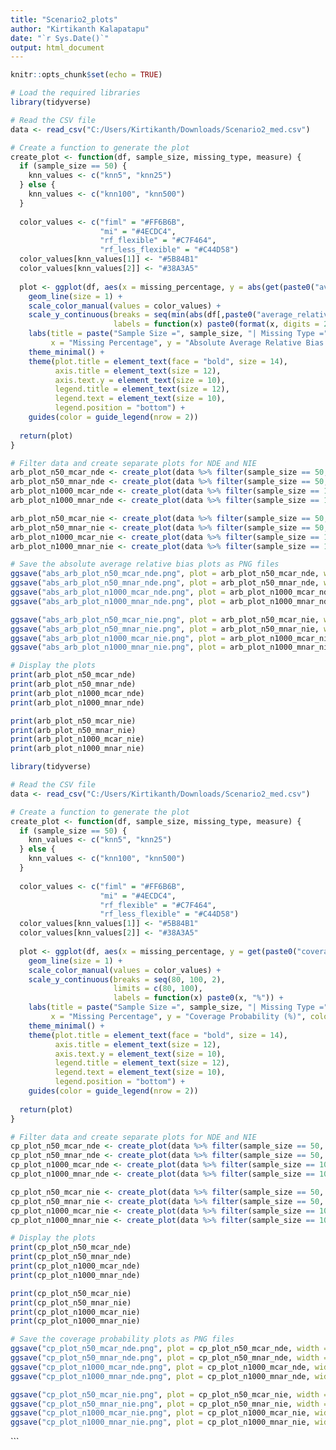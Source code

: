 ---
title: "Scenario2_plots"
author: "Kirtikanth Kalapatapu"
date: "`r Sys.Date()`"
output: html_document
---

```{r setup, include=FALSE}
knitr::opts_chunk$set(echo = TRUE)
```

```{r}
# Load the required libraries
library(tidyverse)

# Read the CSV file
data <- read_csv("C:/Users/Kirtikanth/Downloads/Scenario2_med.csv")

# Create a function to generate the plot
create_plot <- function(df, sample_size, missing_type, measure) {
  if (sample_size == 50) {
    knn_values <- c("knn5", "knn25")
  } else {
    knn_values <- c("knn100", "knn500")
  }
  
  color_values <- c("fiml" = "#FF6B6B", 
                    "mi" = "#4ECDC4",
                    "rf_flexible" = "#C7F464",
                    "rf_less_flexible" = "#C44D58")
  color_values[knn_values[1]] <- "#5B84B1"
  color_values[knn_values[2]] <- "#38A3A5"
  
  plot <- ggplot(df, aes(x = missing_percentage, y = abs(get(paste0("average_relative_bias_", measure))) * 100, color = imputation_method)) +
    geom_line(size = 1) +
    scale_color_manual(values = color_values) +
    scale_y_continuous(breaks = seq(min(abs(df[,paste0("average_relative_bias_", measure)]) * 100), max(abs(df[,paste0("average_relative_bias_", measure)]) * 100), length.out = 5),
                       labels = function(x) paste0(format(x, digits = 2), "%")) +
    labs(title = paste("Sample Size =", sample_size, "| Missing Type =", missing_type, "| Measure =", measure),
         x = "Missing Percentage", y = "Absolute Average Relative Bias (%)", color = "Imputation Method") +
    theme_minimal() +
    theme(plot.title = element_text(face = "bold", size = 14),
          axis.title = element_text(size = 12),
          axis.text.y = element_text(size = 10),
          legend.title = element_text(size = 12),
          legend.text = element_text(size = 10),
          legend.position = "bottom") +
    guides(color = guide_legend(nrow = 2))
  
  return(plot)
}

# Filter data and create separate plots for NDE and NIE
arb_plot_n50_mcar_nde <- create_plot(data %>% filter(sample_size == 50, missing_type == "MCAR"), 50, "MCAR", "NDE")
arb_plot_n50_mnar_nde <- create_plot(data %>% filter(sample_size == 50, missing_type == "MNAR"), 50, "MNAR", "NDE")
arb_plot_n1000_mcar_nde <- create_plot(data %>% filter(sample_size == 1000, missing_type == "MCAR"), 1000, "MCAR", "NDE")
arb_plot_n1000_mnar_nde <- create_plot(data %>% filter(sample_size == 1000, missing_type == "MNAR"), 1000, "MNAR", "NDE")

arb_plot_n50_mcar_nie <- create_plot(data %>% filter(sample_size == 50, missing_type == "MCAR"), 50, "MCAR", "NIE")
arb_plot_n50_mnar_nie <- create_plot(data %>% filter(sample_size == 50, missing_type == "MNAR"), 50, "MNAR", "NIE")
arb_plot_n1000_mcar_nie <- create_plot(data %>% filter(sample_size == 1000, missing_type == "MCAR"), 1000, "MCAR", "NIE")
arb_plot_n1000_mnar_nie <- create_plot(data %>% filter(sample_size == 1000, missing_type == "MNAR"), 1000, "MNAR", "NIE")

# Save the absolute average relative bias plots as PNG files
ggsave("abs_arb_plot_n50_mcar_nde.png", plot = arb_plot_n50_mcar_nde, width = 8, height = 6, dpi = 300)
ggsave("abs_arb_plot_n50_mnar_nde.png", plot = arb_plot_n50_mnar_nde, width = 8, height = 6, dpi = 300)
ggsave("abs_arb_plot_n1000_mcar_nde.png", plot = arb_plot_n1000_mcar_nde, width = 8, height = 6, dpi = 300)
ggsave("abs_arb_plot_n1000_mnar_nde.png", plot = arb_plot_n1000_mnar_nde, width = 8, height = 6, dpi = 300)

ggsave("abs_arb_plot_n50_mcar_nie.png", plot = arb_plot_n50_mcar_nie, width = 8, height = 6, dpi = 300)
ggsave("abs_arb_plot_n50_mnar_nie.png", plot = arb_plot_n50_mnar_nie, width = 8, height = 6, dpi = 300)
ggsave("abs_arb_plot_n1000_mcar_nie.png", plot = arb_plot_n1000_mcar_nie, width = 8, height = 6, dpi = 300)
ggsave("abs_arb_plot_n1000_mnar_nie.png", plot = arb_plot_n1000_mnar_nie, width = 8, height = 6, dpi = 300)

# Display the plots
print(arb_plot_n50_mcar_nde)
print(arb_plot_n50_mnar_nde)
print(arb_plot_n1000_mcar_nde)
print(arb_plot_n1000_mnar_nde)

print(arb_plot_n50_mcar_nie)
print(arb_plot_n50_mnar_nie)
print(arb_plot_n1000_mcar_nie)
print(arb_plot_n1000_mnar_nie)
```

```{r}
library(tidyverse)

# Read the CSV file
data <- read_csv("C:/Users/Kirtikanth/Downloads/Scenario2_med.csv")

# Create a function to generate the plot
create_plot <- function(df, sample_size, missing_type, measure) {
  if (sample_size == 50) {
    knn_values <- c("knn5", "knn25")
  } else {
    knn_values <- c("knn100", "knn500")
  }
  
  color_values <- c("fiml" = "#FF6B6B", 
                    "mi" = "#4ECDC4",
                    "rf_flexible" = "#C7F464",
                    "rf_less_flexible" = "#C44D58")
  color_values[knn_values[1]] <- "#5B84B1"
  color_values[knn_values[2]] <- "#38A3A5"
  
  plot <- ggplot(df, aes(x = missing_percentage, y = get(paste0("coverage_probability_", measure)) * 100, color = imputation_method)) +
    geom_line(size = 1) +
    scale_color_manual(values = color_values) +
    scale_y_continuous(breaks = seq(80, 100, 2),
                       limits = c(80, 100),
                       labels = function(x) paste0(x, "%")) +
    labs(title = paste("Sample Size =", sample_size, "| Missing Type =", missing_type, "| Measure =", measure),
         x = "Missing Percentage", y = "Coverage Probability (%)", color = "Imputation Method") +
    theme_minimal() +
    theme(plot.title = element_text(face = "bold", size = 14),
          axis.title = element_text(size = 12),
          axis.text.y = element_text(size = 10),
          legend.title = element_text(size = 12),
          legend.text = element_text(size = 10),
          legend.position = "bottom") +
    guides(color = guide_legend(nrow = 2))
  
  return(plot)
}

# Filter data and create separate plots for NDE and NIE
cp_plot_n50_mcar_nde <- create_plot(data %>% filter(sample_size == 50, missing_type == "MCAR"), 50, "MCAR", "NDE")
cp_plot_n50_mnar_nde <- create_plot(data %>% filter(sample_size == 50, missing_type == "MNAR"), 50, "MNAR", "NDE")
cp_plot_n1000_mcar_nde <- create_plot(data %>% filter(sample_size == 1000, missing_type == "MCAR"), 1000, "MCAR", "NDE")
cp_plot_n1000_mnar_nde <- create_plot(data %>% filter(sample_size == 1000, missing_type == "MNAR"), 1000, "MNAR", "NDE")

cp_plot_n50_mcar_nie <- create_plot(data %>% filter(sample_size == 50, missing_type == "MCAR"), 50, "MCAR", "NIE")
cp_plot_n50_mnar_nie <- create_plot(data %>% filter(sample_size == 50, missing_type == "MNAR"), 50, "MNAR", "NIE")
cp_plot_n1000_mcar_nie <- create_plot(data %>% filter(sample_size == 1000, missing_type == "MCAR"), 1000, "MCAR", "NIE")
cp_plot_n1000_mnar_nie <- create_plot(data %>% filter(sample_size == 1000, missing_type == "MNAR"), 1000, "MNAR", "NIE")

# Display the plots
print(cp_plot_n50_mcar_nde)
print(cp_plot_n50_mnar_nde)
print(cp_plot_n1000_mcar_nde)
print(cp_plot_n1000_mnar_nde)

print(cp_plot_n50_mcar_nie)
print(cp_plot_n50_mnar_nie)
print(cp_plot_n1000_mcar_nie)
print(cp_plot_n1000_mnar_nie)

# Save the coverage probability plots as PNG files
ggsave("cp_plot_n50_mcar_nde.png", plot = cp_plot_n50_mcar_nde, width = 8, height = 6, dpi = 300)
ggsave("cp_plot_n50_mnar_nde.png", plot = cp_plot_n50_mnar_nde, width = 8, height = 6, dpi = 300)
ggsave("cp_plot_n1000_mcar_nde.png", plot = cp_plot_n1000_mcar_nde, width = 8, height = 6, dpi = 300)
ggsave("cp_plot_n1000_mnar_nde.png", plot = cp_plot_n1000_mnar_nde, width = 8, height = 6, dpi = 300)

ggsave("cp_plot_n50_mcar_nie.png", plot = cp_plot_n50_mcar_nie, width = 8, height = 6, dpi = 300)
ggsave("cp_plot_n50_mnar_nie.png", plot = cp_plot_n50_mnar_nie, width = 8, height = 6, dpi = 300)
ggsave("cp_plot_n1000_mcar_nie.png", plot = cp_plot_n1000_mcar_nie, width = 8, height = 6, dpi = 300)
ggsave("cp_plot_n1000_mnar_nie.png", plot = cp_plot_n1000_mnar_nie, width = 8, height = 6, dpi = 300)
```
```